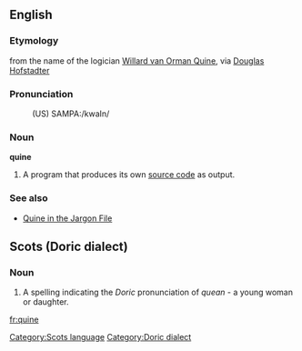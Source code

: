 ==English==

===Etymology===
from the name of the logician [[w:Willard Van Orman Quine|Willard van Orman Quine]], via [[w:Douglas Hofstadter|Douglas Hofstadter]]

===Pronunciation===
:(US) SAMPA:/kwaIn/

===Noun===
'''quine'''
{{wikipedia}}
# {{computing}} A program that produces its own [[source code]] as output.

===See also===
*[http://catb.org/~esr/jargon/html/Q/quine.html Quine in the Jargon File]

==Scots (Doric dialect)== <!-- Evidently a dialect in Scotland -->
{{pleasecheck}}
[[Category:Scots language]]
[[Category:Doric dialect]]

===Noun=== <!-- Most likely cognate with "quean", "queen", Swedish "kvinna" (sp?) etc. -->
#  A spelling indicating the ''Doric'' pronunciation of ''quean'' - a young woman or daughter.

[[fr:quine]]